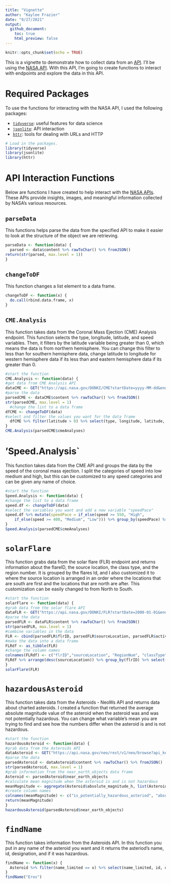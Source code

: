 ```yaml
---
title: "Vignette"
author: "Kaylee Frazier"
date: "9/27/2021"
output: 
  github_document:
    toc: true
    html_preview: false
---
```


```r
knitr::opts_chunk$set(echo = TRUE)
```

This is a vignette to demonstrate how to collect data from an [API](https://en.wikipedia.org/wiki/API). I'll be using the [NASA API](https://api.nasa.gov/index.html). With this API, I'm going to create functions to interact with endpoints and explore the data in this API.

# Required Packages 

To use the functions for interacting with the NASA API, I used the following packages:

- [`tidyverse`](https://www.tidyverse.org/): useful features for data science
- [`jsonlite`](https://cran.r-project.org/web/packages/jsonlite/): API interaction
- [`httr`](https://cran.r-project.org/web/packages/httr/index.html): tools for dealing with URLs and HTTP

```r
# Load in the packages.
library(tidyverse)
library(jsonlite)
library(httr)
```


# API Interaction Functions

Below are functions I have created to help interact with the [NASA APIs](https://api.nasa.gov/index.html). These APIs provide insights, images, and meaningful information collected by NASA's various resources. 

## `parseData`

This functions helps parse the data from the specified API to make it easier to look at the structure of the object we are retrieving. 

```r
parseData <- function(data) {
  parsed <- data$content %>% rawToChar() %>% fromJSON()
return(str(parsed, max.level = 1))
}
```

## `changeToDF`

This function changes a list element to a data frame.

```r
changeToDF <- function(x) {
  do.call(rbind.data.frame, x)
}
```

## `CME.Analysis`

This function takes data from the Coronal Mass Ejection (CME) Analysis endpoint. This function selects the type, longitude, latitude, and speed variables. Then, it filters by the latitude variable being greater than 0, which means the data is from northern hemisphere. You can change this filter to less than for southern hemisphere data, change latitude to longitude for western hemisphere data if its less than and eastern hemisphere data if its greater than 0.

```r
#start the function
CME.Analysis <- function(data) {
#get data from CME Analysis API
dataCME <- GET("https://api.nasa.gov/DONKI/CME?startDate=yyyy-MM-dd&endDate=yyyy-MM-dd&api_key=b7Y6xwkXiwoOc5RRa38biqLuuhcwzC2MoGZ70ecM&feedtype=json&ver=1.0")
#parse the data
parsedCME <- dataCME$content %>% rawToChar() %>% fromJSON()
str(parsedCME, max.level = 1)
  #change the list to a data frame
dfCME <- changeToDF(data)
#select and filter the values you want for the data frame
  dfCME %>% filter(latitude > 0) %>% select(type, longitude, latitude, speed)
}
CME.Analysis(parsedCME$cmeAnalyses)
```

# 'Speed.Analysis`

This function takes data from the CME API and groups the data by the speed of the coronal mass ejection. I split the categories of speed into low medium and high, but this can be customized to any speed categories and can be given any name of choice.

```r
#start the function
Speed.Analysis <- function(data) {
#change the list to a data frame
speed.df <- changeToDF(data)
#select the variables you want and add a new variable "speedPace"
speed.df %>% mutate(speedPace = if_else(speed >= 550, "High", 
    if_else(speed >= 400, "Medium", "Low"))) %>% group_by(speedPace) %>% select(speedPace, type, latitude, longitude, halfAngle, speed)
}
Speed.Analysis(parsedCME$cmeAnalyses)
```

# `solarFlare`

This function grabs data from the solar flare (FLR) endpoint and returns information about the flareID, the source location, the class type, and the region number. It is grouped by the flares Id, and I also customized it to where the source location is arranged in an order where the locations that are south are first and the locations that are north are after. This customization can be easily changed to from North to South.

```r
#start the function
solarFlare <- function(data) {
#grab data from the solar flare API
dataFLR <- GET("https://api.nasa.gov/DONKI/FLR?startDate=2000-01-01&endDate=2020-01-01&api_key=b7Y6xwkXiwoOc5RRa38biqLuuhcwzC2MoGZ70ecM")
#parse the data
parsedFLR <- dataFLR$content %>% rawToChar() %>% fromJSON()
str(parsedFLR, max.level = 1)
#combine variables in the data
FLR <- cbind(parsedFLR$flrID, parsedFLR$sourceLocation, parsedFLR$activeRegionNum, parsedFLR$classType)
#make the data into a data frame
FLRdf <- as_tibble(FLR)
#change the column names
colnames(FLRdf) <- c("flrID","sourceLocation", "RegionNum", "classType")
FLRdf %>% arrange(desc(sourceLocation)) %>% group_by(flrID) %>% select(flrID, sourceLocation, RegionNum, classType)
}
solarFlare(FLR)
```

# `hazardousAsteroid`

This function takes data from the Asteroids - NeoWs API and returns data about charted asteroids. I created a function that returned the average absolute magnitude value of the asteroid when the asteroid was and was not potentially hazardous. You can change what variable's mean you are trying to find and see how the numbers differ when the asteroid is and is not hazardous.

```r
#start the function
hazardousAsteroid <- function(data) {
#grab data from the Asteroids API
dataAsteroid <- GET("https://api.nasa.gov/neo/rest/v1/neo/browse?api_key=b7Y6xwkXiwoOc5RRa38biqLuuhcwzC2MoGZ70ecM") 
#parse the data
parsedAsteroid <- dataAsteroid$content %>% rawToChar() %>% fromJSON()
str(parsedAsteroid, max.level = 1)
#grab information from the near_earth_objects data frame
Asteroid <- parsedAsteroid$near_earth_objects
#calculate mean magnitude when the asteroid is and is not hazardous
meanMagnitude <- aggregate(Asteroid$absolute_magnitude_h, list(Asteroid$is_potentially_hazardous_asteroid), FUN=mean)
#create column names
colnames(meanMagnitude) <- c("is_potentially_hazardous_asteriod", "absolute_magnitude_h")
return(meanMagnitude)
}
hazardousAsteroid(parsedAsteroid$near_earth_objects)
```

# `findName`

This function takes information from the Asteroids API. In this function you put in any name of the asteroid you want and it returns the asteriod's name, id, designation, and if it was hazardous.

```r
findName <- function(x) {
  Asteroid %>% filter(name_limited == x) %>% select(name_limited, id, designation, absolute_magnitude_h, is_potentially_hazardous_asteroid)
}
findName("Eros")
```







